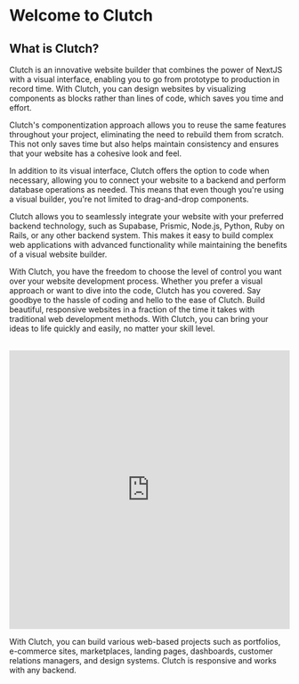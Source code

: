 # Welcome to Clutch

## What is Clutch?

Clutch is an innovative website builder that combines the power of NextJS with a visual interface, enabling you to go from prototype to production in record time. With Clutch, you can design websites by visualizing components as blocks rather than lines of code, which saves you time and effort.

Clutch's componentization approach allows you to reuse the same features throughout your project, eliminating the need to rebuild them from scratch. This not only saves time but also helps maintain consistency and ensures that your website has a cohesive look and feel.

In addition to its visual interface, Clutch offers the option to code when necessary, allowing you to connect your website to a backend and perform database operations as needed. This means that even though you're using a visual builder, you're not limited to drag-and-drop components.

Clutch allows you to seamlessly integrate your website with your preferred backend technology, such as Supabase, Prismic, Node.js, Python, Ruby on Rails, or any other backend system. This makes it easy to build complex web applications with advanced functionality while maintaining the benefits of a visual website builder.

With Clutch, you have the freedom to choose the level of control you want over your website development process. Whether you prefer a visual approach or want to dive into the code, Clutch has you covered. Say goodbye to the hassle of coding and hello to the ease of Clutch. Build beautiful, responsive websites in a fraction of the time it takes with traditional web development methods. With Clutch, you can bring your ideas to life quickly and easily, no matter your skill level.

<br />
<iframe
  width="100%"
  height="500"
  src="https://www.youtube.com/embed/-S69PFH-aJE"
  title="YouTube video player"
  frameBorder="0"
  allow="accelerometer; autoplay; clipboard-write; encrypted-media; gyroscope; picture-in-picture; web-share"
  allowFullScreen
></iframe>

With Clutch, you can build various web-based projects such as portfolios, e-commerce sites, marketplaces, landing pages, dashboards, customer relations managers, and design systems. Clutch is responsive and works with any backend.
